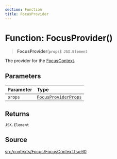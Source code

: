 ```yaml
---
section: Function
title: FocusProvider
---
```


# Function: FocusProvider()

> **FocusProvider**(`props`): `JSX.Element`

The provider for the [FocusContext](/api/latest/variables/FocusContext.mdx).

## Parameters

| Parameter | Type |
| :------ | :------ |
| `props` | [`FocusProviderProps`](/api/latest/type-aliases/FocusProviderProps.mdx) |

## Returns

`JSX.Element`

## Source

[src/contexts/Focus/FocusContext.tsx:60](https://github.com/gpbl/react-day-picker/blob/a8bfa5451/src/contexts/Focus/FocusContext.tsx#L60)
